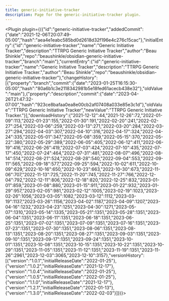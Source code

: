 ---
title: generic-initiative-tracker
description: Page for the generic-initiative-tracker plugin.
---


<Plugin plugin={({"id":"generic-initiative-tracker","addedCommit":{"date":"2021-12-06T20:07:49-05:00","hash":"aea4e1eabc585bd0d2618d32f196e4c276c15cac"},"initialEntry":{"id":"generic-initiative-tracker","name":"Generic Initiative Tracker","description":"TTRPG Generic Initiative Tracker","author":"Beau Shinkle","repo":"beaushinkle/obsidian-generic-initiative-tracker","branch":"main"},"currentEntry":{"id":"generic-initiative-tracker","name":"Generic Initiative Tracker","description":"TTRPG Generic Initiative Tracker.","author":"Beau Shinkle","repo":"beaushinkle/obsidian-generic-initiative-tracker"},"changeHistory":[{"property":"branch","commit":{"date":"2023-01-25T16:15:30-05:00","hash":"80a6b1c3e2118342981b5e18fed61acecb438e32"},"oldValue":"main"},{"property":"description","commit":{"date":"2023-04-26T21:47:32-07:00","hash":"923ce8bafaa0ea8e00cb2af07408a033e85e3c1d"},"oldValue":"TTRPG Generic Initiative Tracker","newValue":"TTRPG Generic Initiative Tracker."}],"downloadHistory":{"2021-12-12":44,"2021-12-26":72,"2022-01-09":113,"2022-01-23":155,"2022-01-30":191,"2022-02-20":241,"2022-02-27":254,"2022-03-06":259,"2022-03-13":271,"2022-03-20":284,"2022-03-27":294,"2022-04-03":307,"2022-04-10":316,"2022-04-17":324,"2022-04-24":335,"2022-05-01":347,"2022-05-08":359,"2022-05-15":370,"2022-05-22":380,"2022-05-29":389,"2022-06-05":405,"2022-06-12":411,"2022-06-19":416,"2022-06-26":419,"2022-07-03":424,"2022-07-10":435,"2022-07-17":450,"2022-07-24":464,"2022-07-31":481,"2022-08-07":496,"2022-08-14":514,"2022-08-21":524,"2022-08-28":540,"2022-09-04":553,"2022-09-11":565,"2022-09-18":577,"2022-09-25":594,"2022-10-02":611,"2022-10-09":629,"2022-10-16":650,"2022-10-23":663,"2022-10-30":673,"2022-11-06":707,"2022-11-13":725,"2022-11-20":745,"2022-11-27":766,"2022-12-04":792,"2022-12-11":806,"2022-12-18":820,"2022-12-25":832,"2023-01-01":859,"2023-01-08":880,"2023-01-15":911,"2023-01-22":932,"2023-01-29":957,"2023-02-05":981,"2023-02-12":1005,"2023-02-19":1023,"2023-02-26":1056,"2023-03-05":1082,"2023-03-12":1112,"2023-03-19":1137,"2023-03-26":1156,"2023-04-02":1187,"2023-04-09":1207,"2023-04-16":1232,"2023-04-23":1251,"2023-04-30":1271,"2023-05-07":1310,"2023-05-14":1335,"2023-05-21":1351,"2023-05-28":1351,"2023-06-04":1351,"2023-06-11":1351,"2023-06-18":1351,"2023-06-25":1351,"2023-07-02":1351,"2023-07-09":1351,"2023-07-16":1351,"2023-07-23":1351,"2023-07-30":1351,"2023-08-06":1351,"2023-08-13":1351,"2023-08-20":1351,"2023-08-27":1351,"2023-09-03":1351,"2023-09-10":1351,"2023-09-17":1351,"2023-09-24":1351,"2023-10-01":1351,"2023-10-08":1351,"2023-10-15":1351,"2023-10-22":1351,"2023-10-29":1351,"2023-11-05":1351,"2023-11-12":1351,"2023-11-19":1351,"2023-11-26":2961,"2023-12-03":3065,"2023-12-10":3157},"versionHistory":[{"version":"1.0.1","initialReleaseDate":"2022-01-25"},{"version":"1.0.2","initialReleaseDate":"2021-12-17"},{"version":"1.0.4","initialReleaseDate":"2022-01-25"},{"version":"1.0.5","initialReleaseDate":"2022-01-25"},{"version":"1.1.0","initialReleaseDate":"2021-12-17"},{"version":"1.2.1","initialReleaseDate":"2022-01-13"},{"version":"1.3.0","initialReleaseDate":"2022-02-03"}]})}></Plugin>